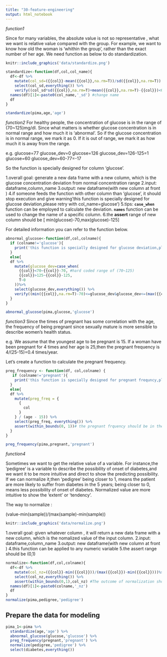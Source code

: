 ```yaml
---
title: "30-feature-engineering"
output: html_notebook
---
```



*function1*

Since for many variables, the absolute value is not so representative , what we want is relative value compared with the group. For example, we want to know how old the woman is 'whithin the group', rather than the exact number of her age. We need function as below to do standardization.

```r
knitr::include_graphics('data/standardize.png')
```

```r
standardize<-function(df,col,col_name){
  df<-df %>% 
    mutate(col_sd=({{col}}-mean({{col}},na.rm=T))/sd({{col}},na.rm=T)) %>% 
    select(col_sd,everything()) %>% 
    verify((col_sd*sd({{col}},na.rm=T)+mean({{col}},na.rm=T)-{{col}})<0.001|is.na(col_sd*sd({{col}},na.rm=T)+mean({{col}},na.rm=T)-{{col}})) # to make sure that the transformation works
  names(df)[1]<-paste0(col_name,'_sd') #change name
  df
}

standardize(pima,age,'age')
```



*function2*
For healthy people, the concentration of glucose is in the range of (70~125)mg/dl.
Since what matters is whether glucose concentration is in normal range and how much it is 'abnormal'. So if the glucose concentration is in normal range, we mark it as 0. If it is out of range, we mark it as how much it is away from the range.  

e.g.
  glucose=77  glucose_dev=0
  glucose=126 glucose_dev=126-125=1
  glucose=60  glucose_dev=60-77=-17


So the function is specially designed for column 'glucose'.


1.overall goal: generate a new data frame with a new column, which is the glucose concentration deviation from normal concentration range
2.input: dataframe,column_name
3.output: new dataframe(with new column at front )
4.if someone feeds the function with other column than 'glucose', it should stop execution and give warning'this function is specially designed for glucose deviation,please retry with col_name=glucose')
5.tips:  **`case_when`** function can be employed to calculate the deviation.  **`names`** function can be used to change the name of a specific column.
6.the **assert** range of new column should be  [ min(glucose)-70,max(glucose)-125]



For detailed information you can refer to the function below.

```r
abnormal_glucose<-function(df,col,colname){
  if (colname!='glucose'){
    print('this function is specially designed for glucose deviation,please retry with glucose')
  }
  else{
  df %>% 
    mutate(glucose_dev=case_when(
      {{col}}<70~{{col}}-70, #hard coded range of (70~125)
      {{col}}>125~{{col}}-125,
      T~0
    ))%>% 
    select(glucose_dev,everything()) %>% 
    verify((min({{col}},na.rm=T)-70)<=glucose_dev&glucose_dev<=(max({{col}},na.rm=T)-125))
  }
}

abnormal_glucose(pima,glucose,'glucose')
```



*function3*
Since the times of pregnant has some correlation with the age, the frequency of being pregnant since  sexually mature  is more sensible to describe women's  health status.

e.g.
We assume that the youngest age to be pregnant is 15. If a woman have been pregnant for 4 times and her age is 25,then the pregnant frequency is  4/(25-15)=0.4 times/year.


Let's create a function to calculate the pregnant frequency.

```r
preg_frequency <- function(df, col,colname) {
   if (colname!='pregnant'){
    print('this function is specially designed for pregnant frequncy,please retry with pregnant')
  }
  else{
  df %>%
    mutate(preg_freq = {
      {
        col
      }
    } / (age - 15)) %>%
    select(preg_freq, everything()) %>% 
    assert(within_bounds(0, 1))# the pregnant frquency should be in the range of (0,1) in the common sense
  }
}

preg_frequency(pima,pregnant,'pregnant')
```

*function4*


Sometimes we want to get the relative value of a variable. For instance,the 'pedigree' is a variable to describe the possibility of onset of diabetes,and we want it to be more intuitive and direct to show the predicting possibility. If we can normalize it,then 'pedigree' being  closer to 1, means the patient are more likely to suffer from diabetes in the 5 years; being  closer to 0, means less possibility of onset of diabetes. Normalized value are more intuitive to show the 'extent' or 'tendency'.


The way to normalize :

(value-min(sample))/(max(sample)-min(sample))

```r
knitr::include_graphics('data/normalize.png')
```


1.overall goal: given whatever column , it will return a new data frame with a new column, which is the nomalized value of the input column.
2.input: dataframe,column_name
3.output: new dataframe(with new column at front )
4.this function can be applied to any numeric variable
5.the assert range should be (0,1)

```r
normalize<-function(df,col,colname){
  df<-df %>% 
    mutate(col_nz=({{col}}-min({{col}}))/(max({{col}})-min({{col}})))%>% 
    select(col_nz,everything()) %>% 
    assert(within_bounds(0,1),col_nz) #The outcome of normalization should be in range of [0,1]
  names(df)[1]<-paste0(colname,'_nz')
  df
}
normalize(pima,pedigree,'pedigree')
```





## Prepare the data for modeling

```r
pima_1<-pima %>% 
  standardize(age,'age') %>% 
  abnormal_glucose(glucose,'glucose') %>% 
  preg_frequency(pregnant,'pregnant') %>% 
  normalize(pedigree,'pedigree') %>% 
  select(diabetes,everything())

```



